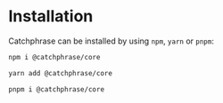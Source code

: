 
# Installation

Catchphrase can be installed by using `npm`, `yarn` or `pnpm`:

<Tabs>
<TabItem value="npm" label="npm">

```bash
npm i @catchphrase/core
```

</TabItem>
<TabItem value="yarn" label="yarn">

```bash
yarn add @catchphrase/core
```

</TabItem>
<TabItem value="pnpm" label="pnpm">

```bash
pnpm i @catchphrase/core
```

</TabItem>
</Tabs>
